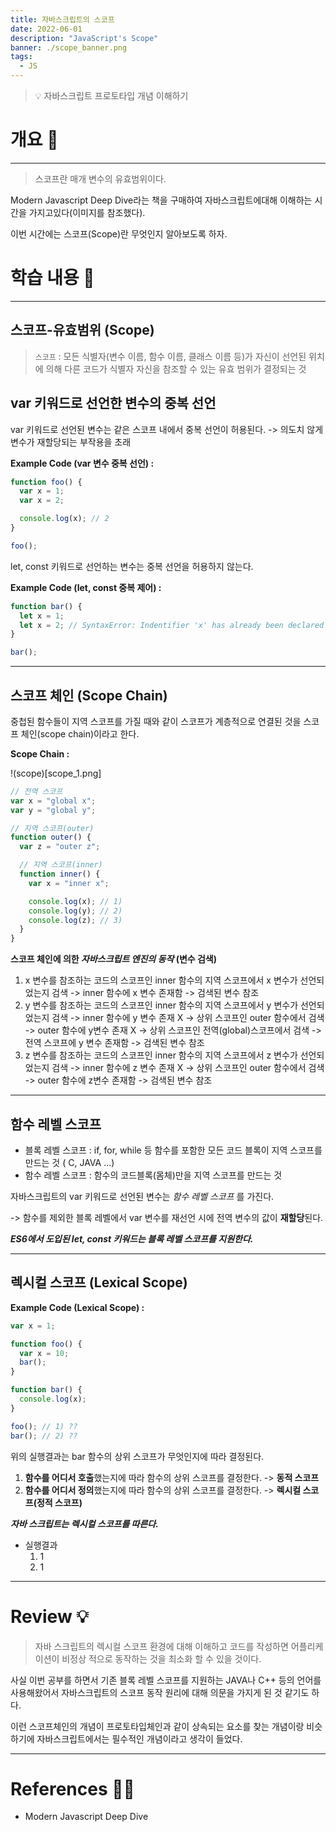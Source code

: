 ```yaml
---
title: 자바스크립트의 스코프
date: 2022-06-01
description: "JavaScript's Scope"
banner: ./scope_banner.png
tags:
  - JS
---
```


> 💡 자바스크립트 프로토타입 개념 이해하기

# 개요 🛫

---

> 스코프란 매개 변수의 유효범위이다.

Modern Javascript Deep Dive라는 책을 구매하여 자바스크립트에대해 이해하는 시간을 가지고있다(이미지를 참조했다).

이번 시간에는 스코프(Scope)란 무엇인지 알아보도록 하자.

# 학습 내용 📖

---

## 스코프-유효범위 (Scope)

> `스코프` : 모든 식별자(변수 이름, 함수 이름, 클래스 이름 등)가 자신이 선언된 위치에 의해 다른 코드가 식별자 자신을 참조할 수 있는 유효 범위가 결정되는 것

## var 키워드로 선언한 변수의 중복 선언

var 키워드로 선언된 변수는 같은 스코프 내에서 중복 선언이 허용된다. -> 의도치 않게 변수가 재할당되는 부작용을 초래

**Example Code (var 변수 중복 선언) :**

```javascript
function foo() {
  var x = 1;
  var x = 2;

  console.log(x); // 2
}

foo();
```

let, const 키워드로 선언하는 변수는 중복 선언을 허용하지 않는다.

**Example Code (let, const 중복 제어) :**

```javascript
function bar() {
  let x = 1;
  let x = 2; // SyntaxError: Indentifier 'x' has already been declared
}

bar();
```

---

## 스코프 체인 (Scope Chain)

중첩된 함수들이 지역 스코프를 가질 때와 같이 스코프가 계층적으로 연결된 것을 스코프 체인(scope chain)이라고 한다.

**Scope Chain :**

!(scope)[scope_1.png]

```javascript
// 전역 스코프
var x = "global x";
var y = "global y";

// 지역 스코프(outer)
function outer() {
  var z = "outer z";

  // 지역 스코프(inner)
  function inner() {
    var x = "inner x";

    console.log(x); // 1)
    console.log(y); // 2)
    console.log(z); // 3)
  }
}
```

**스코프 체인에 의한 _자바스크립트 엔진의 동작_ (변수 검색)**

1. x 변수를 참조하는 코드의 스코프인 inner 함수의 지역 스코프에서 x 변수가 선언되었는지 검색 -> inner 함수에 x 변수 존재함 -> 검색된 변수 참조
2. y 변수를 참조하는 코드의 스코프인 inner 함수의 지역 스코프에서 y 변수가 선언되었는지 검색 -> inner 함수에 y 변수 존재 X -> 상위 스코프인 outer 함수에서 검색 -> outer 함수에 y변수 존재 X -> 상위 스코프인 전역(global)스코프에서 검색 -> 전역 스코프에 y 변수 존재함 -> 검색된 변수 참조
3. z 변수를 참조하는 코드의 스코프인 inner 함수의 지역 스코프에서 z 변수가 선언되었는지 검색 -> inner 함수에 z 변수 존재 X -> 상위 스코프인 outer 함수에서 검색 -> outer 함수에 z변수 존재함 -> 검색된 변수 참조

---

## 함수 레벨 스코프

- 블록 레벨 스코프 : if, for, while 등 함수를 포함한 모든 코드 블록이 지역 스코프를 만드는 것 ( C, JAVA ...)
- 함수 레벨 스코프 : 함수의 코드블록(몸체)만을 지역 스코프를 만드는 것

자바스크립트의 var 키워드로 선언된 변수는 _함수 레벨 스코프_ 를 가진다.

-> 함수를 제외한 블록 레벨에서 var 변수를 재선언 시에 전역 변수의 값이 **재할당**된다.

_**ES6에서 도입된 let, const 키워드는 블록 레벨 스코프를 지원한다.**_

---

## 렉시컬 스코프 (Lexical Scope)

**Example Code (Lexical Scope) :**

```javascript
var x = 1;

function foo() {
  var x = 10;
  bar();
}

function bar() {
  console.log(x);
}

foo(); // 1) ??
bar(); // 2) ??
```

위의 실행결과는 bar 함수의 상위 스코프가 무엇인지에 따라 결정된다.

1. **함수를 어디서 호출**했는지에 따라 함수의 상위 스코프를 결정한다. -> **동적 스코프**
2. **함수를 어디서 정의**했는지에 따라 함수의 상위 스코프를 결정한다. -> **렉시컬 스코프(정적 스코프)**

_**자바 스크립트는 렉시컬 스코프를 따른다.**_

- 실행결과
  1. 1
  2. 1

---

# Review 💡

> 자바 스크립트의 렉시컬 스코프 환경에 대해 이해하고 코드를 작성하면 어플리케이션이 비정상 적으로 동작하는 것을 최소화 할 수 있을 것이다.

사실 이번 공부를 하면서 기존 블록 레벨 스코프를 지원하는 JAVA나 C++ 등의 언어를 사용해왔어서 자바스크립트의 스코프 동작 원리에 대해 의문을 가지게 된 것 같기도 하다.

이런 스코프체인의 개념이 프로토타입체인과 같이 상속되는 요소를 찾는 개념이랑 비슷하기에 자바스크립트에서는 필수적인 개념이라고 생각이 들었다.

---

# References 🙏🏽

- Modern Javascript Deep Dive

